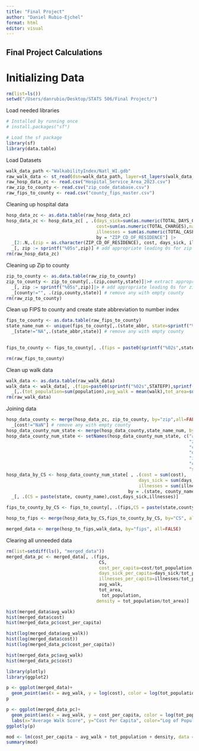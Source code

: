 ```yaml
---
title: "Final Project"
author: "Daniel Rubio-Ejchel"
format: html
editor: visual
---
```


## Final Project Calculations

# Initializing Data

```r
rm(list=ls())
setwd("/Users/danrubio/Desktop/STATS 506/Final Project/")
```

Load needed libraries

```r
# Installed by running once
# install.packages("sf")

# Load the sf package
library(sf)
library(data.table)

```

Load Datasets

```r
walk_data_path <-"WalkabilityIndex/Natl_WI.gdb" 
raw_walk_data <- st_read(dsn=walk_data_path, layer=st_layers(walk_data_path)[[1]]) # uses FIPS
raw_hosp_data_zc <- read.csv("Hospital_Service_Area_2023.csv")
raw_zip_to_county <- read.csv("zip_code_database.csv")
raw_fips_to_county <- read.csv("county_fips_master.csv")
```

Cleaning up hospital data

```r
hosp_data_zc <- as.data.table(raw_hosp_data_zc)
hosp_data_zc <- hosp_data_zc[ , .(days_sick=sum(as.numeric(TOTAL_DAYS_OF_CARE),na.rm=TRUE),
                                  cost=sum(as.numeric(TOTAL_CHARGES),na.rm=TRUE),
                                  illnesses = sum(as.numeric(TOTAL_CASES),na.rm=TRUE)), 
                                  by = "ZIP_CD_OF_RESIDENCE"] |>
  _[2:.N,.(zip = as.character(ZIP_CD_OF_RESIDENCE), cost, days_sick, illnesses)]|># rename zip, remove na row, reorder rows
  _[, zip := sprintf("%05s",zip)] # add appropriate leading 0s for zip codes
rm(raw_hosp_data_zc)
```

Cleaning up Zip to county

```r
zip_to_county <- as.data.table(raw_zip_to_county)
zip_to_county <- zip_to_county[,.(zip,county,state)]|># extract appropriate columns
  _[, zip := sprintf("%05s",zip)]|> # add appropriate leading 0s for zip codes
  _[county!="", .(zip,county,state)] # remove any with empty county
rm(raw_zip_to_county)
```

Clean up FIPS to county and create state abbreviation to number index

```r
fips_to_county <- as.data.table(raw_fips_to_county)
state_name_num <- unique(fips_to_county[,.(state_abbr, state=sprintf("%02s",state))])|>
  _[state!="NA",.(state_abbr,state)] # remove any with empty county
  

fips_to_county <- fips_to_county[, .(fips = paste0(sprintf("%02s",state),sprintf("%03s",county)),county_name,state = sprintf("%02s",state))]

rm(raw_fips_to_county)
```

Clean up walk data

```r
walk_data <- as.data.table(raw_walk_data)
walk_data <- walk_data[, .(fips=paste0(sprintf("%02s",STATEFP),sprintf("%03s",COUNTYFP)), population = TotPop,walk = NatWalkInd,area = Ac_Land)]|>
  _[,.(tot_population=sum(population),avg_walk = mean(walk),tot_area=sum(area)),by = fips]
rm(raw_walk_data)
```

Joining data

```r
hosp_data_county <- merge(hosp_data_zc, zip_to_county, by="zip",all=FALSE)|>
  _[cost!="NaN"] # remove any with empty county
hosp_data_county_num_state <- merge(hosp_data_county,state_name_num, by.x ="state", by.y="state_abbr", all=FALSE)
hosp_data_county_num_state <- setNames(hosp_data_county_num_state, c("abbr_state",
                                                                     "zip",
                                                                     "cost",
                                                                     "days_sick",
                                                                     "illnesses",
                                                                     "county_name",
                                                                     "state"  ))
hosp_data_by_CS <- hosp_data_county_num_state[ , .(cost = sum(cost),
                                                  days_sick = sum(days_sick),
                                                  illnesses = sum(illnesses)),
                                              by = .(state, county_name)]|>
  _[, .(CS = paste(state, county_name),cost,days_sick,illnesses)]

fips_to_county_by_CS <- fips_to_county[, .(fips,CS = paste(state,county_name))]

hosp_to_fips <- merge(hosp_data_by_CS,fips_to_county_by_CS, by="CS", all=FALSE)

merged_data <- merge(hosp_to_fips,walk_data, by="fips", all=FALSE)
```

Clearing all unneeded data

```r
rm(list=setdiff(ls(), "merged_data"))
merged_data_pc <- merged_data[, .(fips,
                                   CS,
                                   cost_per_capita=cost/tot_population,
                                   days_sick_per_capita=days_sick/tot_population,
                                   illnesses_per_capita=illnesses/tot_population,
                                   avg_walk,
                                   tot_area,
                                    tot_population,
                                  density = tot_population/tot_area)]
```

```r
hist(merged_data$avg_walk)
hist(merged_data$cost)
hist(merged_data_pc$cost_per_capita)
```

```r
hist(log(merged_data$avg_walk))
hist(log(merged_data$cost))
hist(log(merged_data_pc$cost_per_capita))
```

```r
hist(merged_data_pc$avg_walk)
hist(merged_data_pc$cost)
```

```r
library(plotly)
library(ggplot2)
```

```r
p <- ggplot(merged_data)+
  geom_point(aes(x = avg_walk, y = log(cost), color = log(tot_population) ))
p
```

```r
p <- ggplot(merged_data_pc)+
  geom_point(aes(x = avg_walk, y = cost_per_capita, color = log(tot_population) ))+
  labs(x="Average Walk Score", y="Cost Per Capita", color="Log of Population")
ggplotly(p)
```

```r
mod <- lm(cost_per_capita ~ avg_walk + tot_population + density, data = merged_data_pc)
summary(mod)
```

```r

```
